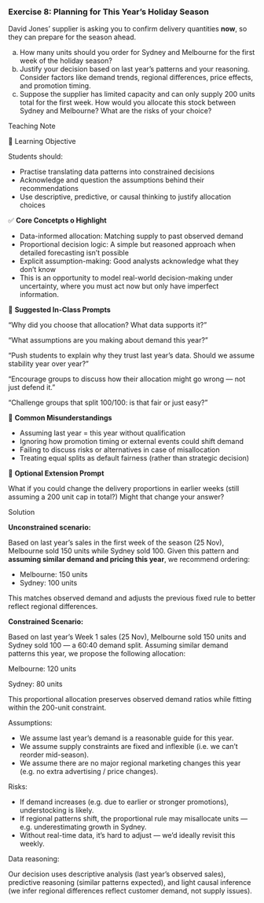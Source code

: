 <!-- question-type: inclass -->
### Exercise 8: Planning for This Year's Holiday Season

David Jones’ supplier is asking you to confirm delivery quantities **now**, so they can prepare for the season ahead.

(a) How many units should you order for Sydney and Melbourne for the first week of the holiday season?
(b) Justify your decision based on last year's patterns and your reasoning. Consider factors like demand trends, regional differences, price effects, and promotion timing.
(c) Suppose the supplier has limited capacity and can only supply 200 units total for the first week.  How would you allocate this stock between Sydney and Melbourne? What are the risks of your choice?

<!-- BEGIN PROFILE:r-teaching-guide -->
::: {.content-visible when-profile="r-teaching-guide"}

::: {.teaching-block}

::: {.teaching-block-header}
Teaching Note
:::

::: {.teaching-block-body}

🎯 Learning Objective

Students should:

- Practise translating data patterns into constrained decisions
- Acknowledge and question the assumptions behind their recommendations
- Use descriptive, predictive, or causal thinking to justify allocation choices

✅  **Core Concetpts o Highlight**

- Data-informed allocation: Matching supply to past observed demand
- Proportional decision logic: A simple but reasoned approach when detailed forecasting isn’t possible
- Explicit assumption-making: Good analysts acknowledge what they don’t know
- This is an opportunity to model real-world decision-making under uncertainty, where you must act now but only have imperfect information.

💬 **Suggested In-Class Prompts**

“Why did you choose that allocation? What data supports it?”

“What assumptions are you making about demand this year?”

“Push students to explain why they trust last year’s data. Should we assume stability year over year?”

“Encourage groups to discuss how their allocation might go wrong — not just defend it.”

“Challenge groups that split 100/100: is that fair or just easy?”

📌 **Common Misunderstandings**

* Assuming last year = this year without qualification
* Ignoring how promotion timing or external events could shift demand
* Failing to discuss risks or alternatives in case of misallocation
* Treating equal splits as default fairness (rather than strategic decision)

📝 **Optional Extension Prompt**

What if you could change the delivery proportions in earlier weeks (still assuming a 200 unit cap in total?) Might that change your answer?

:::

:::

:::
<!-- END PROFILE:r-teaching-guide -->

<!-- BEGIN PROFILE:r-solutions -->
::: {.content-visible when-profile="r-solutions" when-profile="r-teaching-guide"}

::: {.solution-block}

::: {.solution-block-header}
Solution
:::

::: {.solution-block-body}

**Unconstrained scenario:**

Based on last year’s sales in the first week of the season (25 Nov), Melbourne sold 150 units while Sydney sold 100. Given this pattern and **assuming similar demand and pricing this year**, we recommend ordering:

- Melbourne: 150 units
- Sydney: 100 units

This matches observed demand and adjusts the previous fixed rule to better reflect regional differences.

**Constrained Scenario:** 

Based on last year’s Week 1 sales (25 Nov), Melbourne sold 150 units and Sydney sold 100 — a 60:40 demand split. Assuming similar demand patterns this year, we propose the following allocation:

Melbourne: 120 units

Sydney: 80 units

This proportional allocation preserves observed demand ratios while fitting within the 200-unit constraint.

Assumptions:

- We assume last year’s demand is a reasonable guide for this year.
- We assume supply constraints are fixed and inflexible (i.e. we can't reorder mid-season).
- We assume there are no major regional marketing changes this year (e.g. no extra advertising / price changes).

Risks:

- If demand increases (e.g. due to earlier or stronger promotions), understocking is likely.
- If regional patterns shift, the proportional rule may misallocate units — e.g. underestimating growth in Sydney.
- Without real-time data, it’s hard to adjust — we’d ideally revisit this weekly.

Data reasoning:

Our decision uses descriptive analysis (last year’s observed sales), predictive reasoning (similar patterns expected), and light causal inference (we infer regional differences reflect customer demand, not supply issues).

:::

:::

:::
<!-- END PROFILE:r-solutions -->
